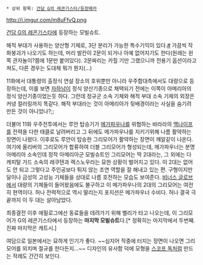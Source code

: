 * 상위 항목: [[건담 G의 레콘기스타/등장메카]]

http://i.imgur.com/m8uFfvQ.png

[[건담 G의 레콘기스타]]에 등장하는 모빌슈트.

해적 부대가 사용하는 양산형 기체로, 3단 분리가 가능한 특수기믹이 있다.[http://i1.ruliweb.daumcdn.net/uf/image/U01/ruliweb/53C766B23919C60013 #]
가끔씩 작화붕괴가 나오기도 하는데, 머리 발칸이 2문이 되거나 아예 없어지기도 한다(원래는 왼쪽 관자놀이?쯤에 1문만 붙어있다). 2문짜리는 카힐 기만 그랬으니까 전용기 옵션이라고 쳐도, 다른 경우는 도대체 뭐가 뭔지(...)

11화에서 대통령의 출정식 연설 장소의 호위뿐만 아니라 우주함대측에서도 대량으로 등장하는데, 이를 보면 [[자하남]]이 정식 양산기종으로 채택되기 전에는 이쪽이 아메리아의 정식 양산기종이었는듯 하다. 그런데 정규군 소속 기체와 해적 부대 소속 기체의 외장은커녕 컬러링까지 똑같다. 해적 부대라는 것이 아메리아가 뒷배경이라는 사실을 숨기려 만든 것이 아니었나?;;

더불어 11화 우주전투에서는 루안 탑승기가 [[메가파우나]]를 위협하는 바라라의 [[맥나이프]]를 전력을 다한 태클로 날려버리고 그 뒤에도 메가파우나를 지키기위해 나름 활약하는 장면이 나왔다. 이후로도 루안이 탑승한 그리모어가 활약하는 장면이 깨알같이 나온다. 여기에 올리버의 그리모어가 합류하여 더블 그리모어가 형성되는데, 메가파우너는 분명 아메리아 소속인데 정작 아메리아군 모빌슈트인 그리모어는 딱 2대라는, 그 외에는 다 캐피탈 가드 소속의 레쿠텐과 렉스노우라는 묘한 상황이 벌어지고 있다. 이 2대는 없어도 안 되고 그렇다고 주인공보다 튀지 않는 조연 역할을 잘 해내고 있는 편. 구형이지만 달이나 금성의 고성능 기체들을 상대로 나름 호전하는 모습도 보여준다. [[비너스 글로브]]에서 대량의 기체들이 들어왔음에도 불구하고 이 메가파우나의 2대의 그리모어는 여전히 현역이다. 허나 전력적으로 역시 딸리는지 포지션은 메가파우너 수비다. 허나 결국 극 끝까지 이 두 대는 살아남았다. 

최종결전 이후 에필로그에선 동료들을 데려가기 위해 벨리가 타고 나오는데, 이 그리모어가 G의 레콘기스타에서 등장하는 '''마지막 모빌슈트'''다.[* 정확히는 마지막에서 두번째. 진짜 마지막은 캐트시.] 

여담으로 일본에서는 묘하게 인기가 좋다. ~~심지어 작중에 터지는 장면이 나오면 그리모어를 외치며 절규를 한다든지...~~ 디자인의 유사함 덕에 모형을 [[스코프 독]]처럼 만드는 작례도 간간히 보인다.
